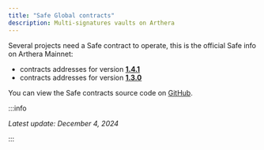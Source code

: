 ```yaml
---
title: "Safe Global contracts"
description: Multi-signatures vaults on Arthera
---
```


Several projects need a Safe contract to operate, this is the official Safe info on Arthera Mainnet:

- contracts addresses for version **[1.4.1](https://github.com/safe-global/safe-deployments/pull/395/files)**
- contracts addresses for version **[1.3.0](https://github.com/safe-global/safe-deployments/pull/394/files)**

You can view the Safe contracts source code on [GitHub](https://github.com/safe-global/safe-smart-account/tree/main/contracts).

:::info

_Latest update: December 4, 2024_

:::
